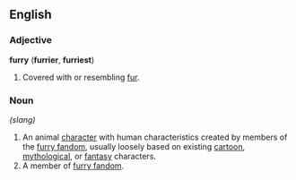 ==English==

===Adjective===
'''furry''' ('''furrier''', '''furriest''')
# Covered with or resembling [[fur]].

===Noun=== {{wikipedia}}

''(slang)''
# An animal [[character]] with human characteristics created by members of the [[furry fandom]], usually loosely based on existing [[cartoon]], [[mythological]], or [[fantasy]] characters.
# A member of [[furry fandom]].